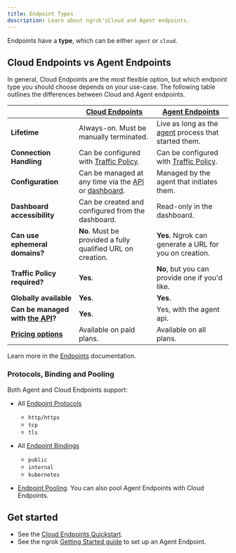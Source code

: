 ```yaml
---
title: Endpoint Types
description: Learn about ngrok'sCloud and Agent endpoints.
---
```


Endpoints have a **type**, which can be either `agent` or `cloud`.

## Cloud Endpoints vs Agent Endpoints

In general, Cloud Endpoints are the most flexible option, but which endpoint type you should choose depends on your use-case. The following table outlines the differences between Cloud and Agent endpoints.

|                                                           | **[Cloud Endpoints](/universal-gateway/cloud-endpoints/)**                                             | **[Agent Endpoints](/universal-gateway/agent-endpoints/)**     |
| --------------------------------------------------------- | ------------------------------------------------------------------------------------------------------ | -------------------------------------------------------------- |
| **Lifetime**                                              | Always-on. Must be manually terminated.                                                                | Live as long as the [agent](/agent) process that started them. |
| **Connection Handling**                                   | Can be configured with [Traffic Policy](/traffic-policy/).                                             | Can be configured with [Traffic Policy](/traffic-policy/).     |
| **Configuration**                                         | Can be managed at any time via the [API](/api/) or [dashboard](https://dashboard.ngrok.com/endpoints). | Managed by the agent that initiates them.                      |
| **Dashboard accessibility**                               | Can be created and configured from the dashboard.                                                      | Read-only in the dashboard.                                    |
| **Can use ephemeral domains?**                            | **No**. Must be provided a fully qualified URL on creation.                                            | **Yes**. Ngrok can generate a URL for you on creation.         |
| **Traffic Policy required?**                              | **Yes**.                                                                                               | **No**, but you can provide one if you'd like.                 |
| **Globally available**                                    | **Yes**.                                                                                               | **Yes**.                                                       |
| **Can be managed with [the API](/api/)?**                 | **Yes**.                                                                                               | Yes, with the agent api.                                       |
| **[Pricing options](https://ngrok.com/pricing?ref=docs)** | Available on paid plans.                                                                               | Available on all plans.                                        |

Learn more in the [Endpoints](/universal-gateway/endpoints) documentation.

### Protocols, Binding and Pooling

Both Agent and Cloud Endpoints support:

- All [Endpoint Protocols](/universal-gateway/protocols/)
  - `http/https`
  - `tcp`
  - `tls`
- All [Endpoint Bindings](/universal-gateway/bindings/)
  - `public`
  - `internal`
  - `kubernetes`

- [Endpoint Pooling](/universal-gateway/endpoint-pooling/). You can also pool Agent Endpoints with Cloud Endpoints.

## Get started

- See the [Cloud Endpoints Quickstart](/getting-started/cloud-endpoints-quickstart).
- See the ngrok [Getting Started guide](/getting-started/) to set up an Agent Endpoint.
